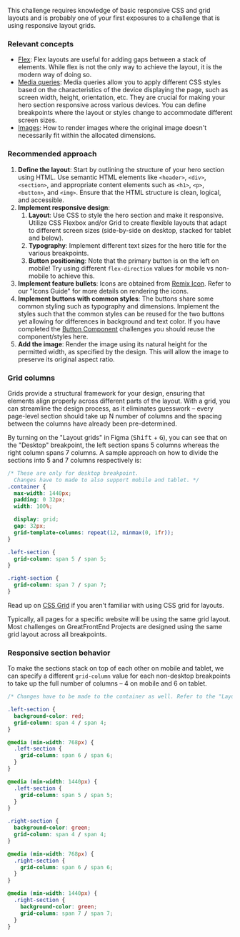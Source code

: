 This challenge requires knowledge of basic responsive CSS and grid layouts and is probably one of your first exposures to a challenge that is using responsive layout grids.

### Relevant concepts

- [Flex](https://css-tricks.com/snippets/css/a-guide-to-flexbox/): Flex layouts are useful for adding gaps between a stack of elements. While flex is not the only way to achieve the layout, it is the modern way of doing so.
- [Media queries](https://developer.mozilla.org/en-US/docs/Web/CSS/CSS_media_queries/Using_media_queries): Media queries allow you to apply different CSS styles based on the characteristics of the device displaying the page, such as screen width, height, orientation, etc. They are crucial for making your hero section responsive across various devices. You can define breakpoints where the layout or styles change to accommodate different screen sizes.
- [Images](https://developer.mozilla.org/en-US/docs/Learn/HTML/Multimedia_and_embedding/Images_in_HTML): How to render images where the original image doesn't necessarily fit within the allocated dimensions.

### Recommended approach

1. **Define the layout**: Start by outlining the structure of your hero section using HTML. Use semantic HTML elements like `<header>`, `<div>`, `<section>`, and appropriate content elements such as `<h1>`, `<p>`, `<button>`, and `<img>`. Ensure that the HTML structure is clean, logical, and accessible.
2. **Implement responsive design**:
   1. **Layout**: Use CSS to style the hero section and make it responsive. Utilize CSS Flexbox and/or Grid to create flexible layouts that adapt to different screen sizes (side-by-side on desktop, stacked for tablet and below).
   2. **Typography**: Implement different text sizes for the hero title for the various breakpoints.
   3. **Button positioning**: Note that the primary button is on the left on mobile! Try using different `flex-direction` values for mobile vs non-mobile to achieve this.
3. **Implement feature bullets**: Icons are obtained from [Remix Icon](https://remixicon.com). Refer to our "Icons Guide" for more details on rendering the icons.
4. **Implement buttons with common styles**: The buttons share some common styling such as typography and dimensions. Implement the styles such that the common styles can be reused for the two buttons yet allowing for differences in background and text color. If you have completed the [Button Component](/projects/challenges/button-component) challenges you should reuse the component/styles here.
5. **Add the image**: Render the image using its natural height for the permitted width, as specified by the design. This will allow the image to preserve its original aspect ratio.

### Grid columns

Grids provide a structural framework for your design, ensuring that elements align properly across different parts of the layout. With a grid, you can streamline the design process, as it eliminates guesswork – every page-level section should take up N number of columns and the spacing between the columns have already been pre-determined.

By turning on the "Layout grids" in Figma (<kbd>Shift</kbd> + <kbd>G</kbd>), you can see that on the "Desktop" breakpoint, the left section spans 5 columns whereas the right column spans 7 columns. A sample approach on how to divide the sections into 5 and 7 columns respectively is:

```css
/* These are only for desktop breakpoint.
  Changes have to made to also support mobile and tablet. */
.container {
  max-width: 1440px;
  padding: 0 32px;
  width: 100%;

  display: grid;
  gap: 32px;
  grid-template-columns: repeat(12, minmax(0, 1fr));
}

.left-section {
  grid-column: span 5 / span 5;
}

.right-section {
  grid-column: span 7 / span 7;
}
```

Read up on [CSS Grid](https://css-tricks.com/snippets/css/complete-guide-grid/) if you aren't familiar with using CSS grid for layouts.

Typically, all pages for a specific website will be using the same grid layout. Most challenges on GreatFrontEnd Projects are designed using the same grid layout across all breakpoints.

### Responsive section behavior

To make the sections stack on top of each other on mobile and tablet, we can specify a different `grid-column` value for each non-desktop breakpoints to take up the full number of columns – 4 on mobile and 6 on tablet.

```css
/* Changes have to be made to the container as well. Refer to the "Layout grid" guide. */

.left-section {
  background-color: red;
  grid-column: span 4 / span 4;
}

@media (min-width: 768px) {
  .left-section {
    grid-column: span 6 / span 6;
  }
}

@media (min-width: 1440px) {
  .left-section {
    grid-column: span 5 / span 5;
  }
}

.right-section {
  background-color: green;
  grid-column: span 4 / span 4;
}

@media (min-width: 768px) {
  .right-section {
    grid-column: span 6 / span 6;
  }
}

@media (min-width: 1440px) {
  .right-section {
    background-color: green;
    grid-column: span 7 / span 7;
  }
}
```

